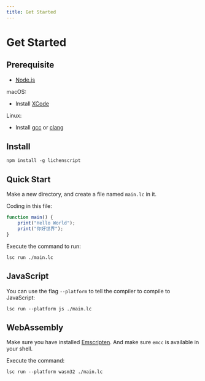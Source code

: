 ```yaml
---
title: Get Started
---
```


# Get Started

## Prerequisite

- [Node.js](https://nodejs.org/)

macOS:

- Install [XCode](https://developer.apple.com/xcode/)

Linux:

- Install [gcc](https://gcc.gnu.org/) or [clang](https://clang.llvm.org/)


## Install

```shell
npm install -g lichenscript
```

## Quick Start

Make a new directory, and create a file named `main.lc` in it.

Coding in this file:

```js
function main() {
    print("Hello World");
    print("你好世界");
}
```

Execute the command to run:

```shell
lsc run ./main.lc
```

## JavaScript

You can use the flag `--platform` to tell the compiler
to compile to JavaScript:

```shell
lsc run --platform js ./main.lc
```

## WebAssembly

Make sure you have installed [Emscripten](https://emscripten.org/).
And make sure `emcc` is available in your shell.

Execute the command:

```shell
lsc run --platform wasm32 ./main.lc
```
